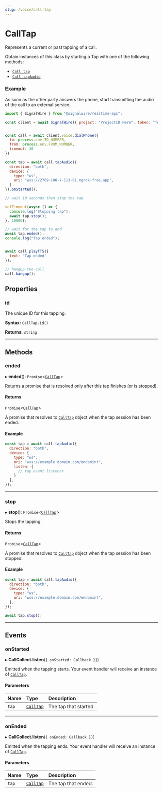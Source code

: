 ```yaml
---
slug: /voice/call-tap
---
```


# CallTap

Represents a current or past tapping of a call. 

Obtain instances of this class by starting a Tap with one of the following methods:

- [`Call.tap`](./voice-call.mdx#tap)
- [`Call.tapAudio`](./voice-call.mdx#tapaudio)

### Example

As soon as the other party answers the phone, start transmitting the audio of
the call to an external service.

```js
import { SignalWire } from "@signalwire/realtime-api";

const client = await SignalWire({ project: "ProjectID Here", token: "Token Here" })


const call = await client.voice.dialPhone({
  to: process.env.TO_NUMBER,
  from: process.env.FROM_NUMBER,
  timeout: 30
})

const tap = await call.tapAudio({
  direction: "both",
  device: {
    type: "ws",
    uri: "wss://2769-100-7-113-61.ngrok-free.app",
  }
}).onStarted();

// wait 10 seconds then stop the tap

setTimeout(async () => {
  console.log("Stopping tap");
  await tap.stop();
}, 10000);

// wait for the tap to end
await tap.ended();
console.log("Tap ended");


await call.playTTS({
  text: "Tap ended"
});

// hangup the call
call.hangup();
```

## **Properties**

### id

The unique ID for this tapping.

**Syntax:** `CallTap.id()`

**Returns:** `string`

---

## **Methods**

### ended

▸ **ended**(): `Promise`\<[`CallTap`](#)>

Returns a promise that is resolved only after this tap finishes (or is stopped).

#### Returns

`Promise`\<[`CallTap`](#)>

A promise that resolves to [`CallTap`](#) object when the tap session has been
ended.

#### Example

```js
const tap = await call.tapAudio({
  direction: "both",
  device: {
    type: "ws",
    uri: "wss://example.domain.com/endpoint",
    listen: {
      // tap event listener
    }
  },
});
```

---

### stop

▸ **stop**(): `Promise`\<[`CallTap`](#)>

Stops the tapping.

#### Returns

`Promise`\<[`CallTap`](#)>

A promise that resolves to [`CallTap`](#) object when the tap session has been stopped.

#### Example

```js
const tap = await call.tapAudio({
  direction: "both",
  device: {
    type: "ws",
    uri: "wss://example.domain.com/endpoint",
  },
});

await tap.stop();
```

---

## **Events**

### onStarted

▸ **CallCollect.listen**(`{ onStarted: Callback }}`)

Emitted when the tapping starts. Your event handler will receive an instance of [`CallTap`](#).


#### Parameters

| Name  | Type           | Description           |
|:------|:---------------|:----------------------|
| `tap` | [`CallTap`](#) | The tap that started. |


---


### onEnded

▸ **CallCollect.listen**(`{ onEnded: Callback }}`)

Emitted when the tapping ends. Your event handler will receive an instance of [`CallTap`](#).


#### Parameters

| Name  | Type           | Description         |
|:------|:---------------|:--------------------|
| `tap` | [`CallTap`](#) | The tap that ended. |
